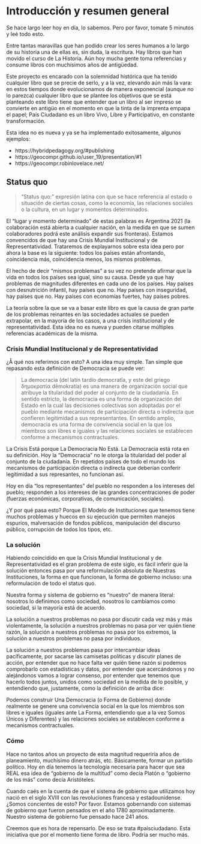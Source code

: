 # Introducción y resumen general {#intro}

Se hace largo leer hoy en día, lo sabemos. Pero por favor, tomate 5 minutos y leé todo esto.

Entre tantas maravillas que han podido crear los seres humanos a lo largo de su historia una de ellas es, sin duda, la escritura. Hay libros que han movido el curso de La Historia. Aún hoy mucha gente toma referencias y consume libros con muchísimos años de antigüedad.

Este proyecto es encarado con la solemnidad histórica que ha tenido cualquier libro que se precie de serlo, y a la vez, elevando aún más la vara: en estos tiempos donde evolucionamos de manera exponencial (aunque no lo parezca) cualquier libro que se plantee los objetivos que se está planteando este libro tiene que entender que un libro al ser impreso se convierte en antigüo en el momento en que la tinta de la imprenta empapa el papel; País Ciudadano es un libro Vivo, Libre y Participativo, en constante transformación.

Esta idea no es nueva y ya se ha implementado exitosamente, algunos ejemplos:

- https://hybridpedagogy.org/#publishing
- https://geocompr.github.io/user_19/presentation/#1
- https://geocompr.robinlovelace.net/

## Status quo

> "Status quo:" expresión latina con que se hace referencia al estado o situación de ciertas cosas, como la economía, las relaciones sociales o la cultura, en un lugar y momentos determinados.

El "lugar y momento determinado" de estas palabras es Argentina 2021 (la colaboración está abierta a cualquier nación, en la medida en que se sumen colaboradores podrá este análisis expandir sus fronteras). Estamos convencidos de que hay una Crisis Mundial Institucional y de Representatividad. Trataremos de explayarnos sobre esta idea pero por ahora la base es la siguiente: todos los países están afrontando, coincidencia más, coincidencia menos, los mismos problemas.

El hecho de decir "mismos problemas" a su vez no pretende afirmar que la vida en todos los países sea igual, sino su causa. Desde ya que hay problemas de magnitudes diferentes en cada uno de los países. Hay países con desnutrición infantil, hay países que no. Hay países con inseguridad, hay países que no. Hay países con economías fuertes, hay países pobres.

La teoría sobre la que se va a basar este libro es que la causa de gran parte de los problemas reinantes en las sociedades actuales se pueden extrapolar, en la mayoría de los casos, a una crisis institucional y de representatividad. Esta idea no es nueva y pueden citarse múltiples referencias académicas de la misma.


### Crisis Mundial Institucional y de Representatividad

¿Å qué nos referimos con esto? A una idea muy simple. Tan simple que repasando esta definición de Democracia se puede ver:

> La democracia (del latín tardío democratĭa, y este del griego δημοκρατία dēmokratía) es una manera de organización social que atribuye la titularidad del poder al conjunto de la ciudadanía. En sentido estricto, la democracia es una forma de organización del Estado en la cual las decisiones colectivas son adoptadas por el pueblo mediante mecanismos de participación directa o indirecta que confieren legitimidad a sus representantes. En sentido amplio, democracia es una forma de convivencia social en la que los miembros son libres e iguales y las relaciones sociales se establecen conforme a mecanismos contractuales.

La Crisis Está porque La Democracia No Está. La Democracia está rota en su definición. Hoy la "Democracia" no le otorga la titularidad del poder al conjunto de la ciudadanía. En repetidos países de todo el mundo los mecanismos de participación directa o indirecta que deberían conferir legitimidad a sus represantes, no funcionan así.

Hoy en día "los representantes" del pueblo no responden a los intereses del pueblo; responden a los intereses de las grandes concentraciones de poder (fuerzas económicas, corporativas, de comunicación, sociales).

¿Y por qué pasa esto? Porque El Modelo de Instituciones que tenemos tiene muchos problemas y huecos en su ejecución que permiten manejos espurios, malversación de fondos públicos, manipulación del discurso público, corrupción de todos los tipos, etc.


### La solución

Habiendo coincidido en que la Crisis Mundial Institucional y de Representatividad es el gran problema de este siglo, es fácil inferir que la solución entonces pasa por una reformulación absoluta de Nuestras Instituciones, la forma en que funcionan, la forma de gobierno incluso: una reformulación de todo el status quo.

Nuestra forma y sistema de gobierno es "nuestro" de manera literal: nosotros lo definimos como sociedad, nosotros lo cambiamos como sociedad, si la mayoría está de acuerdo.

La solución a nuestros problemas no pasa por discutir cada vez más y más violentamente, la solución a nuestros problemas no pasa por ver quién tiene razón, la solución a nuestros problemas no pasa por los extremos, la solución a nuestros problemas no pasa por individuos.

La solución a nuestros problemas pasa por intercambiar ideas pacíficamente, por sacarse las camisetas políticas y discutir planes de acción, por entender que no hace falta ver quién tiene razón si podemos comprobarlo con estadísticas y datos, por entender que acercándonos y no alejándonos vamos a lograr consenso, por entender que tenemos que hacerlo todos juntos, unidos como sociedad en la medida de lo posible, y entendiendo que, justamente, como la definición de arriba dice:

Podemos construir Una Democracia (o Forma de Gobierno) donde realmente se genere una convivencia social en la que los miembros son libres e iguales (iguales ante La Forma, entendiendo que a la vez Somos Únicos y Diferentes) y las relaciones sociales se establecen conforme a mecanismos contractuales.

### Cómo

Hace no tantos años un proyecto de esta magnitud requeriría años de planeamiento, muchísimo dinero atrás, etc. Básicamente, formar un partido político. Hoy en día tenemos la tecnología necesaria para hacer que sea REAL esa idea de "gobierno de la multitud" como decía Platón o "gobierno de los más" como decía Aristóteles.

Cuando caés en la cuenta de que el sistema de gobierno que utilizamos hoy nació en el siglo XVIII con las revoluciones francesa y estadounidense. ¿Somos concientes de esto? Por favor. Estamos gobernando con sistemas de gobierno que fueron pensados en el año 1780 aproximadamente. Nuestro sistema de gobierno fue pensado hace 241 años.

Creemos que es hora de repensarlo. De eso se trata #paísciudadano. Esta iniciativa que por el momento tiene forma de libro. Podría ser mucho más.






